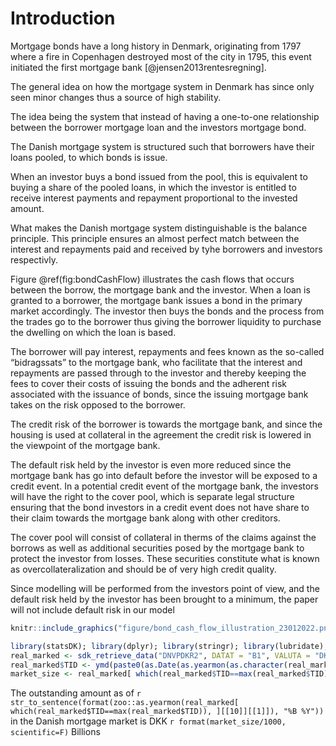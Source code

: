 <!--
This is for including Chapter 1.  Notice that it's also good practice to name your chunk.  This will help you debug potential issues as you knit.  The chunk above is called intro and the one below is called chapter1.  Feel free to change the name of the Rmd file as you wish, but don't forget to change it here from chap1.Rmd.
-->

<!--
The {#rmd-basics} text after the chapter declaration will allow us to link throughout the document back to the beginning of Chapter 1.  These labels will automatically be generated (if not specified) by changing the spaces to hyphens and capital letters to lowercase.  Look for the reference to this label at the beginning of Chapter 2.
-->

# Introduction {#intro}

Mortgage bonds have a long history in Denmark, originating from 1797 where a fire in Copenhagen destroyed most of the city in 1795, this event initiated the first mortgage bank [@jensen2013rentesregning]. 

The general idea on how the mortgage system in Denmark has since only seen minor changes thus a source of high stability. 

The idea being the system that instead of having a one-to-one relationship between the borrower mortgage loan and the investors mortgage bond. 

The Danish mortgage system is structured such that borrowers have their loans pooled, to which bonds is issue.  

When an investor buys a bond issued from the pool, this is equivalent to buying a share of the pooled loans, in which the investor is entitled to receive interest payments and repayment proportional to the invested amount.  

What makes the Danish mortgage system distinguishable is the balance principle. This principle ensures an almost perfect match between the interest and repayments paid and received by tyhe borrowers and investors respectivly.  

Figure \@ref(fig:bondCashFlow) illustrates the cash flows that occurs between the borrow, the mortgage bank and the investor. When a loan is granted to a borrower, the mortgage bank issues a bond in the primary market accordingly. The investor then buys the bonds and the process from the trades go to the borrower thus giving the borrower liquidity to purchase the dwelling on which the loan is based.  

The borrower will pay interest, repayments and fees known as the so-called "bidragssats" to the mortgage bank, who facilitate that the interest and repayments are passed through to the investor and thereby keeping the fees to cover their costs of issuing the bonds and the adherent risk associated with the issuance of bonds, since the issuing mortgage bank takes on the risk opposed to the borrower.  

The credit risk of the borrower is towards the mortgage bank, and since the housing is used at collateral in the agreement the credit risk is lowered in the viewpoint of the mortgage bank.  

The default risk held by the investor is even more reduced since the mortgage bank has go into default before the investor will be exposed to a credit event. In a potential credit event of the mortgage bank, the investors will have the right to the cover pool, which is separate legal structure ensuring that the bond investors in a credit event does not have share to their claim towards the mortgage bank along with other creditors.  

The cover pool will consist of collateral in therms of the claims against the borrows as well as additional securities posed by the mortgage bank to protect the investor from losses. These securities constitute what is known as overcollateralization and should be of very high credit quality.  

Since modelling will be performed from the investors point of view, and the default risk held by the investor has been brought to a minimum, the paper will not include default risk in our model



```r
knitr::include_graphics("figure/bond_cash_flow_illustration_23012022.png")
```


```r
library(statsDK); library(dplyr); library(stringr); library(lubridate); library(ggplot2); library(tidyr); library(zoo)
real_marked <- sdk_retrieve_data("DNVPDKR2", DATAT = "B1", VALUTA = "DKK", TYPREAL ="A0", LØBETID2="A0", KUPON2="A0", UDSTED="A0", INVSEKTOR="A0", DAEKOBL="A0")
real_marked$TID <- ymd(paste0(as.Date(as.yearmon(as.character(real_marked[["TID"]]), "%YM%m"))))
market_size <- real_marked[ which(real_marked$TID==max(real_marked$TID) & real_marked$LØBETID3 == "All original maturities"), ][[11]]

```





The outstanding amount as of `r str_to_sentence(format(zoo::as.yearmon(real_marked[ which(real_marked$TID==max(real_marked$TID)), ][[10]][[1]]), "%B %Y"))` in the Danish mortgage market is DKK `r format(market_size/1000, scientific=F)` Billions 













